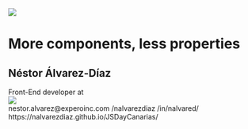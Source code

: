 
<Centered>
  <div
    style={{ width: 335, height: 300, borderRadius: 300, overflow: "hidden" }}
  >
    <img
      src={"/JSDayCanarias/profile.jpg"}
      style={{ width: "100%", height: "100%" }}
    />
  </div>
  <h1>More components, less properties</h1>
  <h2>Néstor Álvarez-Díaz</h2>
  <div style={{ display: "flex" }}>
    Front-End developer at
    <div style={{ width: 100, margin: "0 12px", overflow: "hidden" }}>
      <img
        src={"/JSDayCanarias/expero-logo.svg"}
        style={{ width: "100%", height: "100%" }}
      />
    </div>
  </div>
  <HLine />
  <div style={{ display: "flex", flexWrap: "wrap" }}>
    <SocialLink iconSrc={"/JSDayCanarias/email.svg"}>
      <span>nestor.alvarez@experoinc.com</span>
    </SocialLink>
    <SocialLink iconSrc={"/JSDayCanarias/github.svg"}>
      <span>/nalvarezdiaz</span>
    </SocialLink>
    <SocialLink iconSrc={"/JSDayCanarias/linkedin.svg"}>
      <span>/in/nalvared/</span>
    </SocialLink>
  </div>
  <HLine />
  <SocialLink>
    <div>https://nalvarezdiaz.github.io/JSDayCanarias/</div>
  </SocialLink>
</Centered>
